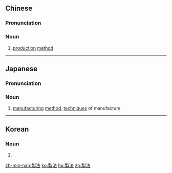 {{also|制法}}
==Chinese==
{{zh-forms|s=制法}}

===Pronunciation===
{{zh-pron
|m=zhìfǎ
|mn=chè-hoat
|cat=n
}}

===Noun===
{{zh-noun}}

# [[production]] [[method]]
----
==Japanese==
{{ja-kanjitab|せい|ほう|yomi=o}}

===Pronunciation===
{{ja-pron|せいほう|y=o}}

===Noun===
{{ja-noun|せいほう}}

# [[manufacturing]] [[method]], [[technique]]s of manufacture

----

==Korean==
{{ko-hanjatab}}

===Noun===
{{ko-noun|hj|hangeul=제법}}

# {{hanja form of|제법|}}

[[zh-min-nan:製法]]
[[ko:製法]]
[[hu:製法]]
[[zh:製法]]
